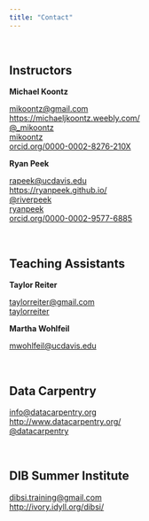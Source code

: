 ```yaml
---
title: "Contact"
---
```


<br>

## Instructors

**Michael Koontz** 

<i class="fa fa-envelope-square" aria-hidden="true"></i> [mikoontz@gmail.com](mailto:mikoontz@gmail.com)  
<i class="fa fa-user" aria-hidden="true"></i> [https://michaeljkoontz.weebly.com/](https://michaeljkoontz.weebly.com/)  
<i class="fa fa-twitter-square" aria-hidden="true"></i> [\@_mikoontz](https://twitter.com/_mikoontz)  
<i class="fa fa-github-square" aria-hidden="true"></i> [mikoontz](https://github.com/mikoontz)  
<i class="ai ai-orcid-square"></i> [orcid.org/0000-0002-8276-210X](https://orcid.org/0000-0002-8276-210X)  

**Ryan Peek** 

<i class="fa fa-envelope-square" aria-hidden="true"></i> [rapeek@ucdavis.edu](mailto:rapeek@ucdavis.edu)  
<i class="fa fa-user" aria-hidden="true"></i> [https://ryanpeek.github.io/](https://ryanpeek.github.io/)  
<i class="fa fa-twitter-square" aria-hidden="true"></i> [\@riverpeek](https://twitter.com/riverpeek)  
<i class="fa fa-github-square" aria-hidden="true"></i> [ryanpeek](https://github.com/ryanpeek)  
<i class="ai ai-orcid-square"></i> [orcid.org/0000-0002-9577-6885](https://orcid.org/0000-0002-9577-6885) 

<br>

## Teaching Assistants

**Taylor Reiter**

<i class="fa fa-envelope-square" aria-hidden="true"></i> [taylorreiter@gmail.com](mailto:taylorreiter@gmail.com)  
<i class="fa fa-github-square" aria-hidden="true"></i> [taylorreiter](https://github.com/taylorreiter)  

**Martha Wohlfeil**

<i class="fa fa-envelope-square" aria-hidden="true"></i> [mwohlfeil@ucdavis.edu](mailto:mwohlfeil@ucdavis.edu)  

<br>

## Data Carpentry  

<i class="fa fa-envelope-square" aria-hidden="true"></i> [info@datacarpentry.org](mailto:info@datacarpentry.org)  
<i class="fa fa-user" aria-hidden="true"></i> [http://www.datacarpentry.org/](http://www.datacarpentry.org/)  
<i class="fa fa-twitter-square" aria-hidden="true"></i> [\@datacarpentry](https://twitter.com/datacarpentry)  

<br>

## DIB Summer Institute

<i class="fa fa-envelope-square" aria-hidden="true"></i> [dibsi.training@gmail.com](mailto:dibsi.training@gmail.com)  
<i class="fa fa-user" aria-hidden="true"></i> [http://ivory.idyll.org/dibsi/](http://ivory.idyll.org/dibsi/)